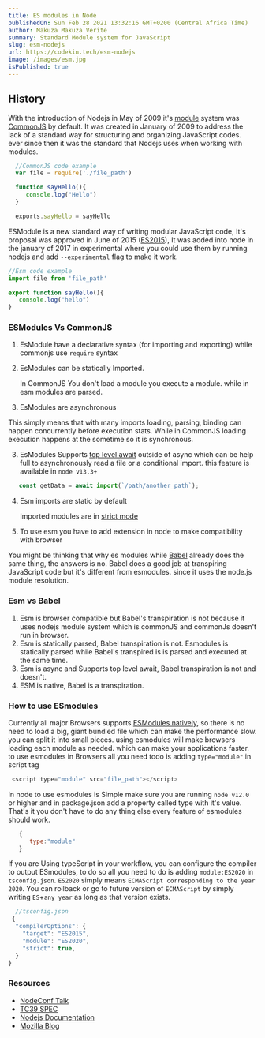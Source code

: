 ```yaml
---
title: ES modules in Node
publishedOn: Sun Feb 28 2021 13:32:16 GMT+0200 (Central Africa Time)
author: Makuza Makuza Verite
summary: Standard Module system for JavaScript
slug: esm-nodejs
url: https://codekin.tech/esm-nodejs
image: /images/esm.jpg
isPublished: true
---
```



## History

With the introduction of Nodejs in May of 2009 it's [module](https://www.computerhope.com/jargon/m/module.htm) system was  [CommonJS](https://en.wikipedia.org/wiki/CommonJS) by default. It was created in January of 2009 to address the lack of a standard way for  structuring and organizing JavaScript codes. ever since then it was the  standard that Nodejs uses when working with modules.


```js
  //CommonJS code example
  var file = require('./file_path')

  function sayHello(){
     console.log("Hello")
  }

  exports.sayHello = sayHello
```


ESModule is a new standard way of writing modular JavaScript code, It's proposal was approved in June of 2015 ([ES2015](https://developers.google.com/web/shows/ttt/series-2/es2015)), It was added into node in the january of 2017 in experimental where you  could use them by running nodejs and add `--experimental` flag to make it work.


```js
//Esm code example
import file from 'file_path'

export function sayHello(){
   console.log("hello")
}
```

### ESModules Vs CommonJS


1. EsModule have a declarative syntax (for importing and exporting) while commonjs use `require` syntax
1. EsModules can be statically Imported.

   In CommonJS You don't load a module you execute a module. while in esm modules are parsed.


2. EsModules are asynchronous

  This simply means that with many imports loading, parsing, binding can happen concurrently before execution stats. While in CommonJS loading execution happens at the sometime so it is synchronous.


3. EsModules Supports [top level  await](https://github.com/tc39/proposal-top-level-await) outside of async which can be help full to asynchronously read a file or  a conditional import. this feature is available in `node v13.3+`


```js
   const getData = await import(`/path/another_path`);
```

4. Esm imports are static by default

   Imported modules are in [strict mode](https://developer.mozilla.org/en-US/docs/Web/JavaScript/Reference/Strict_mode)

5. To use esm you have to add extension in node to make compatibility with browser


You might be thinking that why es modules while [Babel](https://babeljs.io/) already does the same thing, the answers is no. Babel does a good job at transpiring JavaScript code but it's different from esmodules. since it uses the node.js module resolution.


### Esm vs Babel

  1. Esm is browser compatible but  Babel's transpiration is not because it uses nodejs module system which is commonJS and commonJs doesn't run in browser.
  3. Esm is statically parsed, Babel transpiration is not.
  Esmodules is statically parsed while Babel's transpired is is parsed and executed at the same time.
  4. Esm is async and Supports top level await, Babel transpiration is not and doesn't.
  5. ESM is native, Babel is a transpiration.

### How to use ESmodules

Currently all major Browsers supports [ESModules natively](https://caniuse.com/?search=esm), so there is no need to load a big, giant bundled file which can make the performance slow. you can split it into small pieces. using esmodules will make browsers loading each module as needed. which can make your applications faster. to use esmodules in Browsers all you need todo is adding `type="module"` in script tag



```js
 <script type="module" src="file_path"></script>
```


In node to use esmodules is Simple make sure you are running  `node v12.0` or higher and in package.json add a property called type with it's value. That's it you don't have to do any thing else every feature of esmodules should work.


```js
   {
      type:"module"
   }
```


If you are Using typeScript in your workflow, you can configure the compiler to output ESmodules, to do so all you need to do is adding `module:ES2020` in `tsconfig.json`.
`ES2020` simply means `ECMAScript corresponding to the year 2020`. You can rollback or go to future version of `ECMAScript` by simply writing `ES`+`any year` as long as that version exists.


```js
  //tsconfig.json
 {
  "compilerOptions": {
    "target": "ES2015",
    "module": "ES2020",
    "strict": true,
  }
}
```


### Resources
- [NodeConf Talk](https://www.youtube.com/watch?v=mMEKrHmZLpQ)
- [TC39 SPEC](https://tc39.es/ecma262/#sec-modules)
- [Nodejs Documentation](https://nodejs.org/api/esm.html#esm_modules_ecmascript_modules)
- [Mozilla Blog](https://hacks.mozilla.org/2018/03/es-modules-a-cartoon-deep-dive/)
